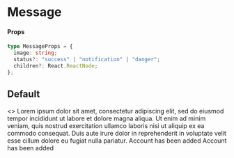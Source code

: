 
<Meta title="Components/Message" component={Message} />

# Message
#### Props

```typescript
type MessageProps = {
  image: string;
  status?: "success" | "notification" | "danger";
  children?: React.ReactNode;
};
```

## Default

<Preview>
  <Story name="default">
    <>
      <Message status="success" image="SUCCESS">Lorem ipsum dolor sit amet, consectetur adipiscing elit, sed do eiusmod tempor incididunt ut labore et dolore magna aliqua. Ut enim ad minim veniam, quis nostrud exercitation ullamco laboris nisi ut aliquip ex ea commodo consequat. Duis aute irure dolor in reprehenderit in voluptate velit esse cillum dolore eu fugiat nulla pariatur.</Message>
       <Spacer height="1rem" />
      <Message status="danger" image="DANGER">Account has been added</Message>
       <Spacer height="1rem" />
      <Message status="notification" image="NOTIFY">Account has been added</Message>
    </>
  </Story>
</Preview>
